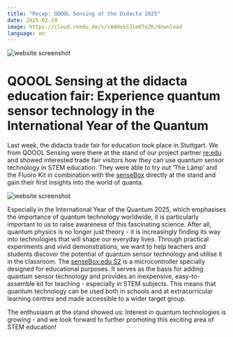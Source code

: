 ```yaml
---
title: "Recap: QOOOL Sensing at the Didacta 2025"
date: 2025-02-19
image: https://cloud.reedu.de/s/rAAHokSJieKTeZK/download
language: en
---
```


![website screenshot](https://cloud.reedu.de/s/rAAHokSJieKTeZK/download)

# QOOOL Sensing at the didacta education fair: Experience quantum sensor technology in the International Year of the Quantum

Last week, the didacta trade fair for education took place in Stuttgart. We from QOOOL Sensing were there at the stand of our project partner [re:edu](https://reedu.de/) and showed interested trade fair visitors how they can use quantum sensor technology in STEM education. They were able to try out ‘The Lämp’ and the Fluoro Kit in combination with the [senseBox](https://sensebox.de/en/) directly at the stand and gain their first insights into the world of quanta.

![website screenshot](https://cloud.reedu.de/s/5HZjBBFKdmGP2dQ/download)

Especially in the International Year of the Quantum 2025, which emphasises the importance of quantum technology worldwide, it is particularly important to us to raise awareness of this fascinating science. After all, quantum physics is no longer just theory - it is increasingly finding its way into technologies that will shape our everyday lives. Through practical experiments and vivid demonstrations, we want to help teachers and students discover the potential of quantum sensor technology and utilise it in the classroom. The [senseBox:edu S2](https://sensebox.de/en/products-edus2) is a microcontroller specially designed for educational purposes. It serves as the basis for adding quantum sensor technology and provides an inexpensive, easy-to-assemble kit for teaching - especially in STEM subjects. This means that quantum technology can be used both in schools and at extracurricular learning centres and made accessible to a wider target group.

The enthusiasm at the stand showed us: Interest in quantum technologies is growing - and we look forward to further promoting this exciting area of STEM education!
